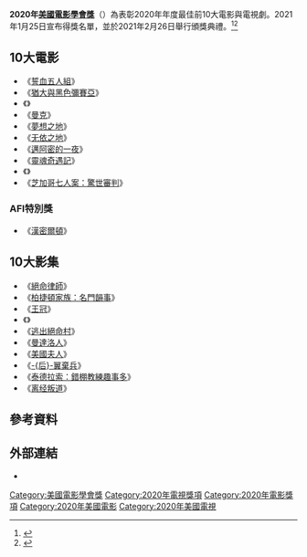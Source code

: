 {{noteTA
|G1=Movie
|G2=Show
|G3=TV
|1=zh-tw:出走布魯克林;zh-hans:离经叛道;zh-hk:離經叛道;
|2=zh-hant:柏捷頓家族：名門韻事;zh-hans:布里杰顿家族;
|3=zh-hant:絕命律師;zh-hans:风骚律师;
|4=zh-cn:恶魔之地;zh-tw:逃出絕命村;zh-hk:戀偽鎮驚逃;
|6=zh-tw:夢想之地;zh-hk:農情家園;zh-hans:米纳里;
|7=zh-cn:耶稣是我同伙;zh-tw:猶大與黑色彌賽亞;
}}
'''2020年[[美國電影學會|美國電影學會獎]]'''（{{lang-en|American Film Institute Awards 2020}}）為表彰2020年年度最佳前10大電影與電視劇。2021年1月25日宣布得獎名單，並於2021年2月26日舉行頒獎典禮。<ref>{{cite web|url=https://www.afi.com/news/afi-awards-2020-honorees-announced/|title=AFI AWARDS 2020 Honorees Announced|publisher=[[美國電影學會|美國電影學會]]|date=2021-01-25|accessdate=2021-01-26|archive-date=2021-01-26|archive-url=https://web.archive.org/web/20210126045443/https://www.afi.com/news/afi-awards-2020-honorees-announced/|dead-url=no}}</ref><ref>{{cite web|url=https://deadline.com/2021/01/afi-awards-2020-television-winners-bridgerton-mandalorian-lovecraft-country-list-1234679859/|title=AFI Awards’ TV Series Of The Year Include ‘Bridgerton’, ‘Lovecraft Country’, ‘The Mandalorian’, ‘Ted Lasso’|publisher=[[Deadline_Hollywood|Deadline Hollywood]]|author=Patrick Hipes|date=2021-01-25|accessdate=2021-01-26|archive-date=2021-01-26|archive-url=https://web.archive.org/web/20210126210631/https://deadline.com/2021/01/afi-awards-2020-television-winners-bridgerton-mandalorian-lovecraft-country-list-1234679859/|dead-url=no}}</ref>

== 10大電影 ==
*《[[誓血五人組|誓血五人組]]》
*《[[猶大與黑色彌賽亞|猶大與黑色彌賽亞]]》
*《{{le|藍調天后|Ma Rainey's Black Bottom (film)}}》
*《[[曼克_(電影)|曼克]]》
*《[[夢想之地|夢想之地]]》
*《[[无依之地|无依之地]]》
*《[[邁阿密的一夜|邁阿密的一夜]]》
*《[[靈魂奇遇記|靈魂奇遇記]]》
*《{{le|金屬之聲|Sound of Metal}}》
*《[[芝加哥七人案：驚世審判|芝加哥七人案：驚世審判]]》

=== AFI特別獎 ===
*《[[漢密爾頓_(2020年電影)|漢密爾頓]]》

== 10大影集 ==
*《[[絕命律師|絕命律師]]》
*《[[柏捷頓家族：名門韻事|柏捷頓家族：名門韻事]]》
*《[[王冠_(電視劇)|王冠]]》
*《{{le|上帝之鳥|The Good Lord Bird (miniseries)}}》
*《[[逃出絕命村|逃出絕命村]]》
*《[[曼達洛人_(電視劇)|曼達洛人]]》
*《[[美國夫人|美國夫人]]》
*《[[后翼棄兵_(迷你劇)|-{后}-翼棄兵]]》
*《[[泰德拉索：錯棚教練趣事多|泰德拉索：錯棚教練趣事多]]》
*《[[离经叛道|离经叛道]]》

== 參考資料 ==
{{reflist}}

== 外部連結 ==
*{{Official|http://www.afi.com/}}{{en}}

{{美國電影學會獎}}

[[Category:美國電影學會獎|Category:美國電影學會獎]]
[[Category:2020年電視獎項|Category:2020年電視獎項]]
[[Category:2020年電影獎項|Category:2020年電影獎項]]
[[Category:2020年美國電影|Category:2020年美國電影]]
[[Category:2020年美國電視|Category:2020年美國電視]]
{{movie-stub}}